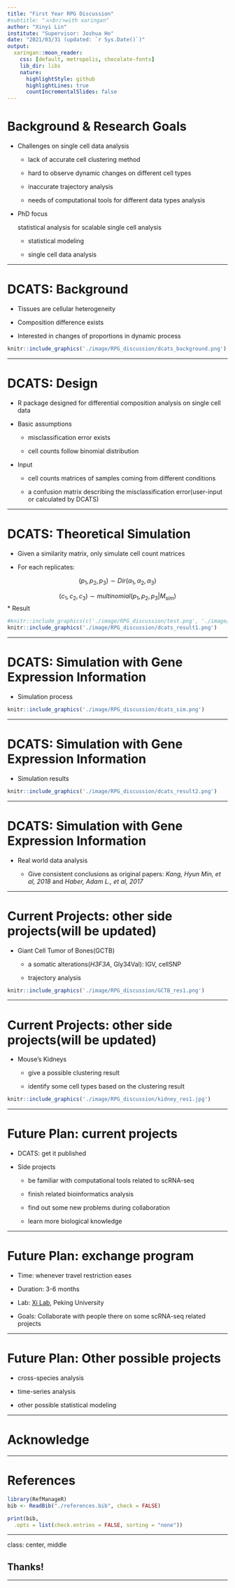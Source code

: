 ```yaml
---
title: "First Year RPG Discussion"
#subtitle: "⚔<br/>with xaringan"
author: "Xinyi Lin"
institute: "Supervisor: Joshua Ho"
date: "2021/03/31 (updated: `r Sys.Date()`)"
output:
  xaringan::moon_reader:
    css: [default, metropolis, chocolate-fonts]
    lib_dir: libs
    nature:
      highlightStyle: github
      highlightLines: true
      countIncrementalSlides: false
---
```


# Background & Research Goals

* Challenges on single cell data analysis

  + lack of accurate cell clustering method
  
  + hard to observe dynamic changes on different cell types

  + inaccurate trajectory analysis

  + needs of computational tools for different data types analysis
  
* PhD focus

  statistical analysis for scalable single cell analysis
  
  + statistical modeling
  
  + single cell data analysis

---

# DCATS: Background

* Tissues are cellular heterogeneity

* Composition difference exists

* Interested in changes of proportions in dynamic process

```r
knitr::include_graphics('./image/RPG_discussion/dcats_background.png')
```

---

# DCATS: Design

* R package designed for differential composition analysis on single cell data

* Basic assumptions

  + misclassification error exists

  + cell counts follow binomial distribution
  
* Input

  + cell counts matrices of samples coming from different conditions
  
  + a confusion matrix describing the misclassification error(user-input or calculated by DCATS)

---

# DCATS: Theoretical Simulation

* Given a similarity matrix, only simulate cell count matrices

* For each replicates:

$$(p_1, p_2, p_3) \sim Dir(\alpha_1, \alpha_2, \alpha_3)$$

$$(c_1, c_2, c_3) \sim multinomial(p_1,p_2,p_3|M_{sim})$$
* Result

```r
#knitr::include_graphics(c('./image/RPG_discussion/test.png', './image/RPG_discussion/dcats_result1.png'))
knitr::include_graphics('./image/RPG_discussion/dcats_result1.png')
```

---

# DCATS: Simulation with Gene Expression Information

* Simulation process 

```r
knitr::include_graphics('./image/RPG_discussion/dcats_sim.png')
```

---

# DCATS: Simulation with Gene Expression Information

* Simulation results

```r
knitr::include_graphics('./image/RPG_discussion/dcats_result2.png')
```

---

# DCATS: Simulation with Gene Expression Information

* Real world data analysis

  + Give consistent conclusions as original papers:     *Kang, Hyun Min, et al, 2018* and *Haber, Adam L., et al, 2017*

---

# Current Projects: other side projects(will be updated)

* Giant Cell Tumor of Bones(GCTB)

  + a somatic alterations(*H3F3A*, Gly34Val): IGV, cellSNP
  
  + trajectory analysis
  
```r
knitr::include_graphics('./image/RPG_discussion/GCTB_res1.png')
```

---

# Current Projects: other side projects(will be updated)

* Mouse's Kidneys

  + give a possible clustering result 
  
  + identify some cell types based on the clustering result
  
```r
knitr::include_graphics('./image/RPG_discussion/kidney_res1.jpg')
```

---

# Future Plan: current projects

* DCATS: get it published

* Side projects

  + be familiar with computational tools related to scRNA-seq
  
  + finish related bioinformatics analysis
  
  + find out some new problems during collaboration
  
  + learn more biological knowledge

---

# Future Plan: exchange program

* Time: whenever travel restriction eases

* Duration: 3-6 months

* Lab: [Xi Lab](https://sph.pku.edu.cn/info/1646/4192.htm), Peking University

* Goals: Collaborate with people there on some scRNA-seq related projects

---

# Future Plan: Other possible projects

* cross-species analysis

* time-series analysis

* other possible statistical modeling

---

# Acknowledge



---

# References

```r
library(RefManageR)
bib <- ReadBib("./references.bib", check = FALSE)
```

```r
print(bib, 
  .opts = list(check.entries = FALSE, sorting = "none"))
```

---

class: center, middle

## Thanks!

---